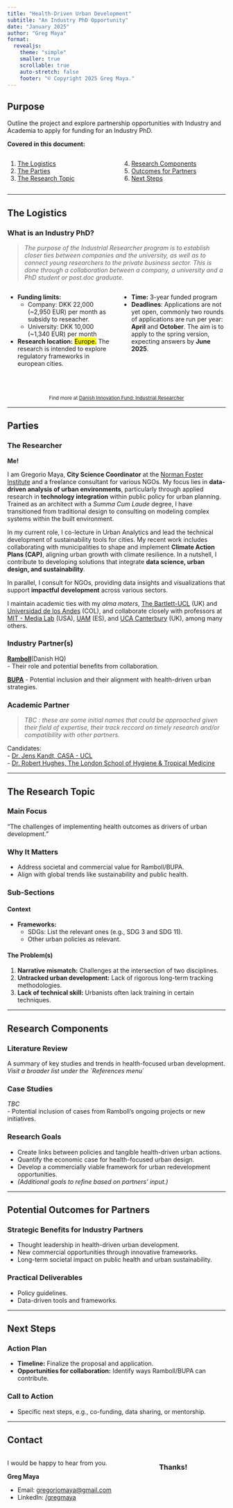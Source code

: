 ```yaml
---
title: "Health-Driven Urban Development"
subtitle: "An Industry PhD Opportunity"
date: "January 2025"
author: "Greg Maya"
format: 
  revealjs:
    theme: "simple"
    smaller: true
    scrollable: true
    auto-stretch: false
    footer: "© Copyright 2025 Greg Maya."
---
```


## Purpose

Outline the project and explore partnership opportunities with Industry and Academia to apply for funding for an Industry PhD.

**Covered in this document:**

::: {.columns}
::: {.column width="50%"}

  1. [The Logistics](#the-logistics)
  2. [The Parties](#the-parties)
  3. [The Research Topic](#the-research-topic)

:::

::: {.column width="50%"}

  4. [Research Components](#research-components)
  5. [Outcomes for Partners](#potential-outcomes-for-partners)
  6. [Next Steps](#next-steps)

:::
:::

---

## The Logistics

### What is an Industry PhD?

> _The purpose of the Industrial Researcher program is to establish closer ties between companies and the university, as well as to connect young researchers to the private business sector. This is done through a collaboration between a company, a university and a PhD student or post.doc graduate._


::: {.columns}
::: {.column width="48%"}

- **Funding limits:**
  - Company: DKK 22,000 (~2,950 EUR) per month as subsidy to reseacher.
  - University: DKK 10,000 (~1,340 EUR) per month

- **Research location:** 
<mark>Europe.</mark> The research is intended to explore regulatory frameworks in european cities.

:::
::: {.column width="48%"}

- **Time:** 3-year funded program
- **Deadlines**:
Applications are not yet open, commonly two rounds of applications are run per year: **April** and **October**. The aim is to apply to the spring version, expecting answers by **June 2025**.

:::
:::

<footer style="text-align: center; font-size: 0.8em; margin-top: 50px;">

Find more at [Danish Innovation Fund: Industrial Researcher](https://innovationsfonden.dk/en/p/industrial-researcher)  

</footer>



---

## Parties


:::{.panel-tabset}

### The Researcher

**Me!**  

I am Gregorio Maya, **City Science Coordinator** at the [Norman Foster Institute](https://normanfosterinstitute.org/) and a freelance consultant for various NGOs. My focus lies in **data-driven analysis of urban environments**, particularly through applied research in **technology integration** within public policy for urban planning. Trained as an architect with a _Summa Cum Laude_ degree, I have transitioned from traditional design to consulting on modeling complex systems within the built environment.

In my current role, I co-lecture in Urban Analytics and lead the technical development of sustainability tools for cities. My recent work includes collaborating with municipalities to shape and implement **Climate Action Plans (CAP)**, aligning urban growth with climate resilience. In a nutshell, I contribute to developing solutions that integrate **data science, urban design, and sustainability**.

In parallel, I consult for NGOs, providing data insights and visualizations that support **impactful development** across various sectors.

I maintain academic ties with my _alma maters_, [The Bartlett-UCL](https://www.ucl.ac.uk/bartlett/architecture/bartlett-school-architecture) (UK) and [Universidad de los Andes](https://arqdis.uniandes.edu.co/) (COL), and collaborate closely with professors at [MIT - Media Lab](https://www.media.mit.edu/) (USA), [UAM](https://www.uam.es/uam/en/inicio) (ES), and [UCA Canterbury](https://www.uca.ac.uk/study/subject/architecture/) (UK), among many others.

### Industry Partner(s)

[**Ramboll**](https://www.ramboll.com/contact-us/denmark)(Danish HQ)  
- Their role and potential benefits from collaboration.

[**BUPA**](https://www.bupa.com/impact/sustainability/our-sustainability-missions)
- Potential inclusion and their alignment with health-driven urban strategies.

### Academic Partner

> _TBC : these are some initial names that could be approached given their field of expertise, their track reccord on timely research and/or compatibility with other partners._  

Candidates:  
  - [Dr. Jens Kandt, CASA - UCL](https://profiles.ucl.ac.uk/37018)  
  - [Dr. Robert Hughes, The London School of Hygiene & Tropical Medicine](https://www.lshtm.ac.uk/aboutus/people/hughes.robert)

:::


---

## The Research Topic

### Main Focus
"The challenges of implementing health outcomes as drivers of urban development."

### Why It Matters
- Address societal and commercial value for Ramboll/BUPA.
- Align with global trends like sustainability and public health.

### Sub-Sections
#### Context  
- **Frameworks:**  
  - SDGs: List the relevant ones (e.g., SDG 3 and SDG 11).
  - Other urban policies as relevant.

#### The Problem(s)
1. **Narrative mismatch:** Challenges at the intersection of two disciplines.  
2. **Untracked urban development:** Lack of rigorous long-term tracking methodologies.  
3. **Lack of technical skill:** Urbanists often lack training in certain techniques.

---

## Research Components

### Literature Review
A summary of key studies and trends in health-focused urban development.  
*Visit a broader list under the `References menu´*

### Case Studies  
_TBC_  
- Potential inclusion of cases from Ramboll’s ongoing projects or new initiatives.

### Research Goals
- Create links between policies and tangible health-driven urban actions. 
- Quantify the economic case for health-focused urban design.  
- Develop a commercially viable framework for urban redevelopment opportunities.  
- _(Additional goals to refine based on partners’ input.)_

---

## Potential Outcomes for Partners

### Strategic Benefits for Industry Partners
- Thought leadership in health-driven urban development.  
- New commercial opportunities through innovative frameworks.  
- Long-term societal impact on public health and urban sustainability.

### Practical Deliverables
- Policy guidelines.  
- Data-driven tools and frameworks.

---

## Next Steps

### Action Plan
- **Timeline:** Finalize the proposal and application.  
- **Opportunities for collaboration:** Identify ways Ramboll/BUPA can contribute.

### Call to Action
- Specific next steps, e.g., co-funding, data sharing, or mentorship.

---

## Contact

::: {.columns}
::: {.column}

I would be happy to hear from you.

**Greg Maya**

- Email: [gregoriomaya@gmail.com](mailto:gregoriomaya@gmail.com)
- LinkedIn: [/gregmaya](https://www.linkedin.com/in/gregoriomaya/)


:::
::: {.column}
### Thanks!
:::
:::
